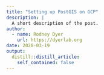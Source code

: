 ```yaml
---
title: "Setting up PostGIS on GCP"
description: |
  A short description of the post.
author:
  - name: Rodney Dyer
    url: https://dyerlab.org
date: 2020-03-19
output:
  distill::distill_article:
    self_contained: false
---
```





